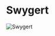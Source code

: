 

# Swygert

<Image
  src="https://cdn.sanity.io/images/1as7cn02/production/7d085db562f9152c275fd93eac387e2e4f12cff5-1280x720.png?w=976&h=350&fit=crop&crop=center&auto=format"
  alt="Swygert"
  width={976}
  height={350}
/>

<ProjectDetails
  region="Stormlands"
  house="House Swygert"
  type="Castle"
  status="Completed"
  warp="/warp swygert"
  projectLead="QuikFox, Kesin"
  dateStarted="September 17, 2014"
  dateCompleted="September 17, 2014"
/>
